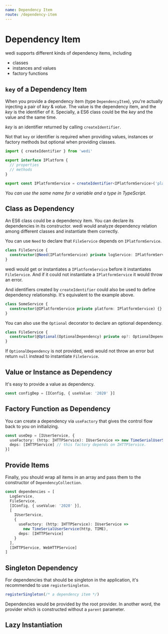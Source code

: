 ```yaml
---
name: Dependency Item
route: /dependency-item
---
```


# Dependency Item

wedi supports different kinds of dependency items, including

- classes
- instances and values
- factory functions

## `key` of a Dependency Item

When you provide a dependency item (type `DependencyItem`), you're actually injecting a pair of _key_ & _value_. The value is the dependency item, and the _key_ is the identifier of it. Specially, a ES6 class could be the _key_ and the value and the same time.

_key_ is an identifier returned by calling `createIdentifier`.

Not that `key` or identifier is required when providing values, instances or factory methods but optional when providing classes.

```ts
import { createIdentifier } from 'wedi'

export interface IPlatform {
  // properties
  // methods
}

export const IPlatformService = createIdentifier<IPlatformService>('platform')
```

_You can use the same name for a variable and a type in TypeScript._

## Class as Dependency

An ES6 class could be a dependency item. You can declare its dependencies in its constructor. wedi would analyze dependency relation among different classes and instantiate them correctly.

You can use `Need` to declare that `FileService` depends on `IPlatformService`.

```ts
class FileService {
  constructor(@Need(IPlatformService) private logService: IPlatformService) {}
}
```

wedi would get or instantiates a `IPlatformService` before it instantiates `FileService`. And if it could not instantiate a `IPlatformService` it would throw an error.

And identifiers created by `createIdentifier` could also be used to define dependency relationship. It's equivalent to the example above.

```ts
class SomeService {
  constructor(@IPlatformService private platform: IPlatformService) {}
}
```

You can also use the `Optional` decorator to declare an optional dependency.

```ts
class FileService {
  constructor(@Optional(OptionalDependency) private op?: OptionalDependency) {}
}
```

If `OptionalDependency` is not provided, wedi would not throw an error but return `null` instead to instantiate `FileService`.

## Value or Instance as Dependency

It's easy to provide a value as dependency.

```ts
const configDep = [IConfig, { useValue: '2020' }]
```

## Factory Function as Dependency

You can create a dependency via `useFactory` that gives the control flow back to you on initializing.

```ts
const useDep = [IUserService, {
  useFactory: (http: IHTTPService): IUserService => new TimeSerialUserService(http, TIME)，
  deps: [IHTTPService] // this factory depends on IHTTPService.
}]
```

## Provide Items

Finally, you should wrap all items in an array and pass them to the constructor of `DependencyCollection`.

```ts
const dependencies = [
  LogService,
  FileService,
  [IConfig, { useValue: '2020' }],
  [
    IUserService,
    {
      useFactory: (http: IHTTPService): IUserService =>
        new TimeSerialUserService(http, TIME),
      deps: [IHTTPService]
    }
  ],
  [IHTTPService, WebHTTPService]
]
```

## Singleton Dependency

For dependencies that should be singleton in the application, it's recommended to use `registerSingleton`.

```ts
registerSingleton(/* a dependency item */)
```

Dependencies would be provided by the root provider. In another word, the provider which is constructed without a `parent` parameter.

## Lazy Instantiation
